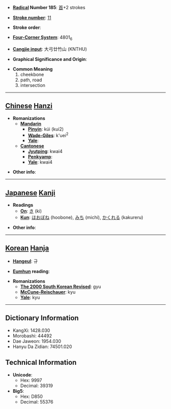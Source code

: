 * '''[[Wiktionary:Chinese radical index| Radical]] Number 185''': [[Wiktionary:Chinese radical index 首|首]]+2 strokes

* '''[[Wiktionary:Chinese total strokes index|Stroke number]]''': [[Wiktionary:Chinese total strokes index 11|11]]

* '''Stroke order''': 

* '''[[Wiktionary:Chinese four corner index|Four-Corner System]]''': 4801<sub>6</sub>

* '''[[Wiktionary:Chinese Cangjie index|Cangjie input]]''': 大弓廿竹山 (KNTHU)

* '''Graphical Significance and Origin''': 

* '''Common Meaning'''
*#cheekbone
*# path, road
*# intersection


----

== [[Chinese]] [[Hanzi]] ==

* '''Romanizations'''
** '''[[Mandarin]]'''
*** '''[[Pinyin]]''': kúi (kui2)
*** '''[[Wade-Giles]]''': k'uei<sup>2</sup>
*** '''[[Yale]]''': 
** '''[[Cantonese]]'''
*** '''[[Jyutping]]''': kwai4
*** '''[[Penkyamp]]''': 
*** '''[[Yale]]''': kwai4

* '''Other info''': 

----

== [[Japanese]] [[Kanji]] ==

* '''Readings'''
** '''[[On]]''': [[き]] (ki)
** '''[[Kun]]''': [[ほおぼね]] (hoobone), [[みち]] (michi), [[かくれる]] (kakureru)

* '''Other info''':  

----

== [[Korean]] [[Hanja]] ==

* '''[[Hangeul]]''': 규

* '''[[Eumhun]] reading''': 

* '''Romanizations'''
** '''[[The 2000 South Korean Revised Romanization|The 2000 South Korean Revised]]''': gyu
** '''[[McCune-Reischauer]]''': kyu
** '''[[Yale]]''': kyu

----

== Dictionary Information ==

* KangXi: 1428.030
* Morobashi: 44492
* Dae Jaweon: 1954.030
* Hanyu Da Zidian: 74501.020

== Technical Information ==

* '''Unicode''':
** Hex: 9997
** Decimal: 39319
* '''Big5''':
** Hex: D850
** Decimal: 55376